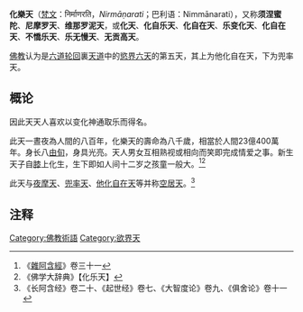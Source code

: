 '''化樂天'''（[[梵文|梵文]]：निर्माणरति，''Nirmāṇarati''；巴利语：Nimmānarati），又称'''须涅蜜陀'''、'''尼摩罗天'''、'''维那罗泥天'''，或'''化天'''、'''化自乐天'''、'''化自在天'''、'''乐变化天'''、'''化自在天'''、'''不憍乐天'''、'''乐无慢天'''、'''无贡高天'''。

[[佛教|佛教]]认为是[[六道轮回|六道轮回]]裏[[天界|天道]]中的[[欲界天|慾界六天]]的第五天，其上为他化自在天，下为兜率天。

==概论==
因此天天人喜欢以变化神通取乐而得名。

此天一晝夜為人間的八百年，化樂天的壽命為八千歲，相當於人間23億400萬年。身长八[[由旬|由旬]]，身具光亮。天人男女互相熟视或相向而笑即完成情爱之事。新生天子自[[膝|膝]]上化生，生下即如人间十二岁之孩童一般大。<ref>《[[雜阿含經|雜阿含經]]》卷三十一</ref><ref>《佛学大辞典》【化乐天】</ref>

此天与[[夜摩天|夜摩天]]、[[兜率天|兜率天]]、[[他化自在天|他化自在天]]等并称[[空居天|空居天]]。<ref>《长阿含经》卷二十、《起世经》卷七、《大智度论》卷九、《俱舍论》卷十一</ref>

==注释==
{{reflist}}

{{佛教小作品}}

[[Category:佛教術語|Category:佛教術語]]
[[Category:欲界天|Category:欲界天]]